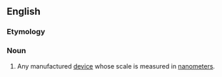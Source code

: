 ==English==

===Etymology===
{{prefix|en|nano|device}}

===Noun===
{{en-noun}}

# Any manufactured [[device]] whose scale is measured in [[nanometer]]s.